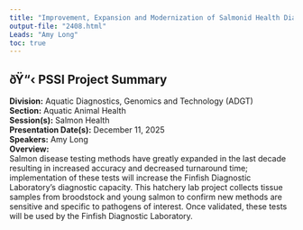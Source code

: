 ```yaml
---
title: "Improvement, Expansion and Modernization of Salmonid Health Diagnostic Services For Optimizing Salmonid Hatchery Health Management."
output-file: "2408.html"
Leads: "Amy Long"
toc: true
---
```


## ðŸ“‹ PSSI Project Summary

**Division:** Aquatic Diagnostics, Genomics and Technology (ADGT)  
**Section:** Aquatic Animal Health  
**Session(s):** Salmon Health  
**Presentation Date(s):** December 11, 2025  
**Speakers:** Amy Long  
**Overview:**  
Salmon disease testing methods have greatly expanded in the last decade resulting in increased accuracy and decreased turnaround time; implementation of these tests will increase the Finfish Diagnostic Laboratory’s diagnostic capacity. This hatchery lab project collects tissue samples from broodstock and young salmon to confirm new methods are sensitive and specific to pathogens of interest. Once validated, these tests will be used by the Finfish Diagnostic Laboratory.     


